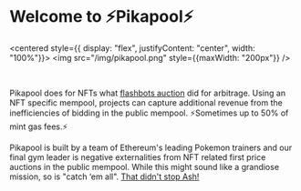 
# Welcome to ⚡️Pikapool⚡️

<centered style={{ display: "flex", justifyContent: "center", width: "100%"}}>
  <img src="/img/pikapool.png" style={{maxWidth: "200px"}} />
</centered>

<br/>

Pikapool does for NFTs what [flashbots auction](https://www.flashbots.net/) did for arbitrage.  Using an NFT specific mempool, projects can capture additional revenue from the inefficiencies of bidding in the public mempool. ⚡️Sometimes up to 50% of mint gas fees.⚡️

Pikapool is built by a team of Ethereum's leading Pokemon trainers and our final gym leader is negative externalities from NFT related first price auctions in the public mempool.  While this might sound like a grandiose mission, so is "catch ‘em all". [That didn't stop Ash!](https://www.usatoday.com/story/entertainment/tv/2022/11/13/ash-ketchum-becomes-pokemon-world-champion/10691331002/)






